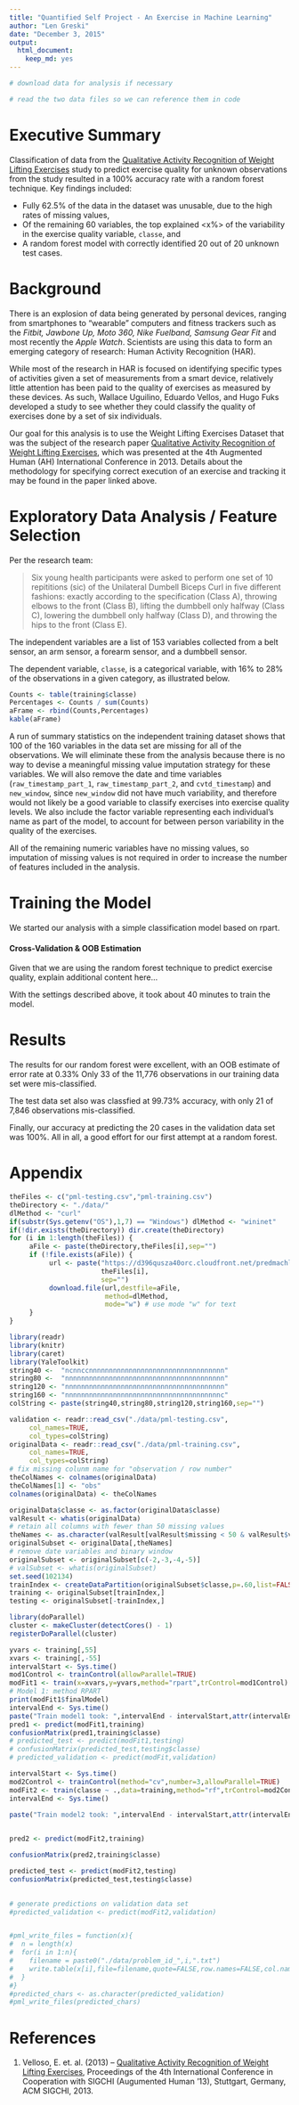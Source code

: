 ```yaml
---
title: "Quantified Self Project - An Exercise in Machine Learning"
author: "Len Greski"
date: "December 3, 2015"
output: 
  html_document: 
    keep_md: yes
---
```


```r
# download data for analysis if necessary
```

```r
# read the two data files so we can reference them in code 
```

# Executive Summary

Classification of data from the [Qualitative Activity Recognition of Weight Lifting Exercises](http://groupware.les.inf.puc-rio.br/work.jsf?p1=11201) study to predict exercise quality for unknown observations from the study resulted in a 100% accuracy rate with a random forest technique. Key findings included:

* Fully 62.5% of the data in the dataset was unusable, due to the high rates of missing values,
* Of the remaining 60 variables, the top <N> explained <x%> of the variability in the exercise quality variable, `classe`, and
* A random forest model with <list parameters here> correctly identified 20 out of 20 unknown test cases. 

# Background

There is an explosion of data being generated by personal devices, ranging from smartphones to "wearable" computers and fitness trackers such as the *Fitbit, Jawbone Up, Moto 360, Nike Fuelband, Samsung Gear Fit* and most recently the *Apple Watch*. Scientists are using this data to form an emerging category of research: Human Activity Recognition (HAR). 

While most of the research in HAR is focused on identifying specific types of activities given a set of measurements from a smart device, relatively little attention has been paid to the quality of exercises as measured by these devices. As such, Wallace Uguilino, Eduardo Vellos, and Hugo Fuks developed a study to see whether they could classify the quality of exercises done by a set of six individuals.  

Our goal for this analysis is to use the Weight Lifting Exercises Dataset that was the subject of the research paper [Qualitative Activity Recognition of Weight Lifting Exercises](http://groupware.les.inf.puc-rio.br/work.jsf?p1=11201), which was presented at the 4th Augmented Human (AH) International Conference in 2013. Details about the methodology for specifying correct execution of an exercise and tracking it may be found in the paper linked above. 

# Exploratory Data Analysis / Feature Selection

Per the research team:

> Six young health participants were asked to perform one set of 10 repititions (sic) of the 
> Unilateral Dumbell Biceps Curl in five different fashions: exactly according to the
> specification (Class A), throwing elbows to the front (Class B), lifting the dumbbell
> only halfway (Class C), lowering the dumbbell only halfway (Class D), and throwing the
> hips to the front (Class E).

The independent variables are a list of 153 variables collected from a belt sensor, an arm sensor, a forearm sensor, and a dumbbell sensor. 

The dependent variable, `classe`, is a categorical variable, with 16% to 28% of the observations in a given category, as illustrated below. 

```r
Counts <- table(training$classe)
Percentages <- Counts / sum(Counts)
aFrame <- rbind(Counts,Percentages)
kable(aFrame)
```

A run of summary statistics on the independent training dataset shows that 100 of the 160 variables in the data set are missing for all of the observations. We will eliminate these from the analysis because there is no way to devise a meaningful missing value imputation strategy for these variables. We will also remove the date and time variables (`raw_timestamp_part_1`, `raw_timestamp_part_2`, and `cvtd_timestamp`) and `new_window`, since `new_window` did not have much variability, and therefore would not likely be a good variable to classify exercises into exercise quality levels. We also include the factor variable representing each individual's name as part of the model, to account for between person variability in the quality of the exercises. 

All of the remaining numeric variables have no missing values, so imputation of missing values is not required in order to increase the number of features included in the analysis. 

# Training the Model

We started our analysis with a simple classification model based on rpart.  

#### Cross-Validation & OOB Estimation
Given that we are using the random forest technique to predict exercise quality, explain additional content here... 

With the settings described above, it took about 40 minutes to train the model. 

# Results

The results for our random forest were excellent, with an OOB estimate of error rate at 0.33% Only 33 of the 11,776 observations in our training data set were mis-classified. 

The test data set also was classfied at 99.73% accuracy, with only 21 of 7,846 observations mis-classified. 

Finally, our accuracy at predicting the 20 cases in the validation data set was 100%.  All in all, a good effort for our first attempt at a random forest. 

# Appendix

```r
theFiles <- c("pml-testing.csv","pml-training.csv")
theDirectory <- "./data/"
dlMethod <- "curl"
if(substr(Sys.getenv("OS"),1,7) == "Windows") dlMethod <- "wininet"
if(!dir.exists(theDirectory)) dir.create(theDirectory)
for (i in 1:length(theFiles)) {
     aFile <- paste(theDirectory,theFiles[i],sep="")
     if (!file.exists(aFile)) {
          url <- paste("https://d396qusza40orc.cloudfront.net/predmachlearn/",
                       theFiles[i],
                       sep="")
          download.file(url,destfile=aFile,
                        method=dlMethod,
                        mode="w") # use mode "w" for text 
     }
}
```


```r
library(readr)
library(knitr)
library(caret)
library(YaleToolkit)
string40 <-  "ncnnccnnnnnnnnnnnnnnnnnnnnnnnnnnnnnnnnnn"
string80 <-  "nnnnnnnnnnnnnnnnnnnnnnnnnnnnnnnnnnnnnnnn"
string120 <- "nnnnnnnnnnnnnnnnnnnnnnnnnnnnnnnnnnnnnnnn"
string160 <- "nnnnnnnnnnnnnnnnnnnnnnnnnnnnnnnnnnnnnnnc"
colString <- paste(string40,string80,string120,string160,sep="")

validation <- readr::read_csv("./data/pml-testing.csv",
     col_names=TRUE,
     col_types=colString)
originalData <- readr::read_csv("./data/pml-training.csv",
     col_names=TRUE,
     col_types=colString)
# fix missing colunm name for "observation / row number"
theColNames <- colnames(originalData)
theColNames[1] <- "obs"
colnames(originalData) <- theColNames

originalData$classe <- as.factor(originalData$classe)
valResult <- whatis(originalData)
# retain all columns with fewer than 50 missing values
theNames <- as.character(valResult[valResult$missing < 50 & valResult$variable.name != "obs",1])
originalSubset <- originalData[,theNames]
# remove date variables and binary window 
originalSubset <- originalSubset[c(-2,-3,-4,-5)]
# valSubset <- whatis(originalSubset)
set.seed(102134)
trainIndex <- createDataPartition(originalSubset$classe,p=.60,list=FALSE)
training <- originalSubset[trainIndex,]
testing <- originalSubset[-trainIndex,]

```

```r
library(doParallel)
cluster <- makeCluster(detectCores() - 1)
registerDoParallel(cluster)

```

```r
yvars <- training[,55]
xvars <- training[,-55]
intervalStart <- Sys.time()
mod1Control <- trainControl(allowParallel=TRUE)
modFit1 <- train(x=xvars,y=yvars,method="rpart",trControl=mod1Control)
# Model 1: method RPART
print(modFit1$finalModel)
intervalEnd <- Sys.time()
paste("Train model1 took: ",intervalEnd - intervalStart,attr(intervalEnd - intervalStart,"units"))
pred1 <- predict(modFit1,training)
confusionMatrix(pred1,training$classe)
# predicted_test <- predict(modFit1,testing)
# confusionMatrix(predicted_test,testing$classe)
# predicted_validation <- predict(modFit,validation)
```

```r

intervalStart <- Sys.time()
mod2Control <- trainControl(method="cv",number=3,allowParallel=TRUE)
modFit2 <- train(classe ~ .,data=training,method="rf",trControl=mod2Control)
intervalEnd <- Sys.time()

paste("Train model2 took: ",intervalEnd - intervalStart,attr(intervalEnd - intervalStart,"units"))
                                                               

pred2 <- predict(modFit2,training)

confusionMatrix(pred2,training$classe)

predicted_test <- predict(modFit2,testing)
confusionMatrix(predicted_test,testing$classe)
  
```



```r
# generate predictions on validation data set 
#predicted_validation <- predict(modFit2,validation)


#pml_write_files = function(x){
#  n = length(x)
#  for(i in 1:n){
#    filename = paste0("./data/problem_id_",i,".txt")
#    write.table(x[i],file=filename,quote=FALSE,row.names=FALSE,col.names=FALSE)
#  }
#}
#predicted_chars <- as.character(predicted_validation)
#pml_write_files(predicted_chars)

```

# References

1. Velloso, E. et. al. (2013) -- [Qualitative Activity Recognition of Weight Lifting Exercises](http://groupware.les.inf.puc-rio.br/work.jsf?p1=11201), Proceedings of the 4th International Conference in Cooperation with SIGCHI (Augumented Human '13), Stuttgart, Germany, ACM SIGCHI, 2013. 

